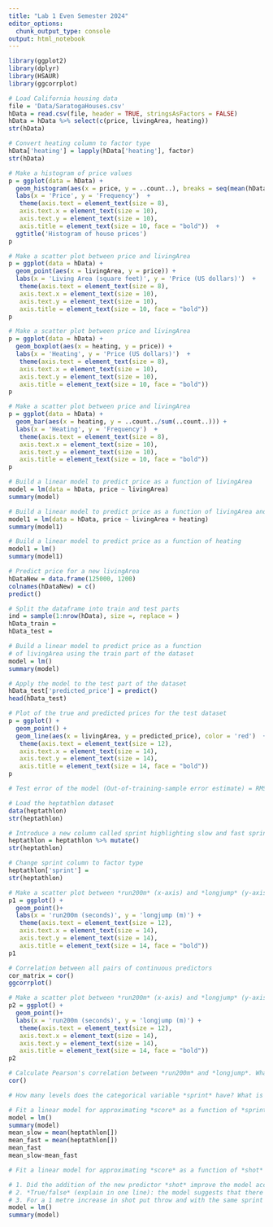 ```yaml
---
title: "Lab 1 Even Semester 2024"
editor_options:
  chunk_output_type: console
output: html_notebook
---
```


```r
library(ggplot2)
library(dplyr)
library(HSAUR)
library(ggcorrplot)
```

```r
# Load California housing data
file = 'Data/SaratogaHouses.csv'
hData = read.csv(file, header = TRUE, stringsAsFactors = FALSE)
hData = hData %>% select(c(price, livingArea, heating))
str(hData)
```


```r
# Convert heating column to factor type
hData['heating'] = lapply(hData['heating'], factor)
str(hData)
```
```r
# Make a histogram of price values
p = ggplot(data = hData) +
  geom_histogram(aes(x = price, y = ..count..), breaks = seq(mean(hData$price)-4*sd(hData$price), mean(hData$price)+4*sd(hData$price), by = 25000), color = 'black', fill = 'blue') +
  labs(x = 'Price', y = 'Frequency')  +
   theme(axis.text = element_text(size = 8),
   axis.text.x = element_text(size = 10),
   axis.text.y = element_text(size = 10),
   axis.title = element_text(size = 10, face = "bold"))  +
  ggtitle('Histogram of house prices')
p
```



```r
# Make a scatter plot between price and livingArea
p = ggplot(data = hData) +
  geom_point(aes(x = livingArea, y = price)) +
  labs(x = 'Living Area (square feet)', y = 'Price (US dollars)')  +
   theme(axis.text = element_text(size = 8),
   axis.text.x = element_text(size = 10),
   axis.text.y = element_text(size = 10),
   axis.title = element_text(size = 10, face = "bold")) 
p
```

```r
# Make a scatter plot between price and livingArea
p = ggplot(data = hData) +
  geom_boxplot(aes(x = heating, y = price)) +
  labs(x = 'Heating', y = 'Price (US dollars)')  +
   theme(axis.text = element_text(size = 8),
   axis.text.x = element_text(size = 10),
   axis.text.y = element_text(size = 10),
   axis.title = element_text(size = 10, face = "bold")) 
p
```

```r
# Make a scatter plot between price and livingArea
p = ggplot(data = hData) +
  geom_bar(aes(x = heating, y = ..count../sum(..count..))) +
  labs(x = 'Heating', y = 'Frequency')  +
   theme(axis.text = element_text(size = 8),
   axis.text.x = element_text(size = 10),
   axis.text.y = element_text(size = 10),
   axis.title = element_text(size = 10, face = "bold")) 
p
```


```r
# Build a linear model to predict price as a function of livingArea
model = lm(data = hData, price ~ livingArea)
summary(model)
```

```r
# Build a linear model to predict price as a function of livingArea and heating
model1 = lm(data = hData, price ~ livingArea + heating)
summary(model1)
```


```r
# Build a linear model to predict price as a function of heating
model1 = lm()
summary(model1)
```

```r
# Predict price for a new livingArea
hDataNew = data.frame(125000, 1200)
colnames(hDataNew) = c()
predict()
```

```r
# Split the dataframe into train and test parts
ind = sample(1:nrow(hData), size =, replace = )
hData_train = 
hData_test = 
```

```r
# Build a linear model to predict price as a function 
# of livingArea using the train part of the dataset
model = lm()
summary(model)
```

```r
# Apply the model to the test part of the dataset
hData_test['predicted_price'] = predict()
head(hData_test)
```

```r
# Plot of the true and predicted prices for the test dataset
p = ggplot() +
  geom_point() +
  geom_line(aes(x = livingArea, y = predicted_price), color = 'red')  +
   theme(axis.text = element_text(size = 12),
   axis.text.x = element_text(size = 14),
   axis.text.y = element_text(size = 14),
   axis.title = element_text(size = 14, face = "bold")) 
p
```

```r
# Test error of the model (Out-of-training-sample error estimate) = RMSE on the test dataset 

```

```r
# Load the heptathlon dataset
data(heptathlon)
str(heptathlon)
```

```r
# Introduce a new column called sprint highlighting slow and fast sprinters
heptathlon = heptathlon %>% mutate()
str(heptathlon)
```

```r
# Change sprint column to factor type
heptathlon['sprint'] = 
str(heptathlon)
```

```r
# Make a scatter plot between *run200m* (x-axis) and *longjump* (y-axis). What do you observe from this plot?
p1 = ggplot() +
  geom_point()+   
  labs(x = 'run200m (seconds)', y = 'longjump (m)') +
   theme(axis.text = element_text(size = 12),
   axis.text.x = element_text(size = 14),
   axis.text.y = element_text(size = 14),
   axis.title = element_text(size = 14, face = "bold"))     
p1
```

```r
# Correlation between all pairs of continuous predictors
cor_matrix = cor()
ggcorrplot()
```


```r
# Make a scatter plot between *run200m* (x-axis) and *longjump* (y-axis) now with the data points color-coded using *sprint*. What do you observe from this plot?
p2 = ggplot() +
  geom_point()+   
  labs(x = 'run200m (seconds)', y = 'longjump (m)') +
   theme(axis.text = element_text(size = 12),
   axis.text.x = element_text(size = 14),
   axis.text.y = element_text(size = 14),
   axis.title = element_text(size = 14, face = "bold"))     
p2
```

```r
# Calculate Pearson's correlation between *run200m* and *longjump*. What do you observe?
cor()
```

```r
# How many levels does the categorical variable *sprint* have? What is the reference level? 

```

```r
# Fit a linear model for approximating *score* as a function of *sprint*. Print the model's summary. How accurate is the model? How do the slow athletes' scores compare to the fast ones?
model = lm()
summary(model)
mean_slow = mean(heptathlon[])
mean_fast = mean(heptathlon[])
mean_fast
mean_slow-mean_fast
```

```r
# Fit a linear model for approximating *score* as a function of *shot* and *sprint*. Print the model's summary and answer the following questions:

# 1. Did the addition of the new predictor *shot* improve the model accuracy? 
# 2. *True/false* (explain in one line): the model suggests that there is a possible linear relationship between an athlete's score and shotput performance.
# 3. For a 1 metre increase in shot put throw and with the same sprint performance, we can say with 95% confidence that the athlete's score will increase/decrease by an amount in the interval [?, ?].
model = lm()
summary(model)
```








